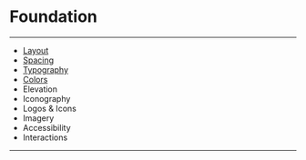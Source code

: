 
<Meta title="Foundations/Introduction" />

# Foundation
---
* [Layout](/story/foundations-layout--page)
* [Spacing](/story/foundations-spacing--page)
* [Typography](/story/foundations-typography--page)
* [Colors](/story/foundations-colors--page)
* Elevation
* Iconography
* Logos & Icons
* Imagery
* Accessibility
* Interactions
---